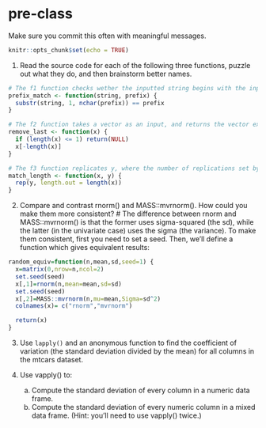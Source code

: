 # pre-class


Make sure you commit this often with meaningful messages. 



```r
knitr::opts_chunk$set(echo = TRUE)
```


1. Read the source code for each of the following three functions, puzzle out what they do, and then brainstorm better names.

```r
# The f1 function checks wether the inputted string begins with the inputted prefit. I'm changing the name to prefix_match 
prefix_match <- function(string, prefix) {
  substr(string, 1, nchar(prefix)) == prefix
}

# The f2 function takes a vector as an input, and returns the vector excluding the last element. I'm changing the name to remove_last 
remove_last <- function(x) {
  if (length(x) <= 1) return(NULL)
  x[-length(x)]
}

# The f3 function replicates y, where the number of replications set by length(x). This can be useful when we want to make y fit the dimensions of x. I'm changing the name to match_length 
match_length <- function(x, y) {
  rep(y, length.out = length(x))
}
```

2. Compare and contrast rnorm() and MASS::mvrnorm(). How could you make them more consistent?
# The difference between rnorm and MASS::mvrnorm() is that the former uses sigma-squared (the sd), while the latter (in the univariate case) uses the sigma (the variance). To make them consistent, first you need to set a seed. Then, we'll define a function which gives equivalent results:
```r
random_equiv=function(n,mean,sd,seed=1) {
  x=matrix(0,nrow=n,ncol=2)
  set.seed(seed)
  x[,1]=rnorm(n,mean=mean,sd=sd)
  set.seed(seed)
  x[,2]=MASS::mvrnorm(n,mu=mean,Sigma=sd^2)
  colnames(x)= c("rnorm","mvrnorm")

  return(x)
}
```


3. Use `lapply()` and an anonymous function to find the coefficient of variation (the standard deviation divided by the mean) for all columns in the mtcars dataset. 

4. Use vapply() to:
    a. Compute the standard deviation of every column in a numeric data frame.
    b. Compute the standard deviation of every numeric column in a mixed data frame. (Hint: you’ll need to use vapply() twice.)
